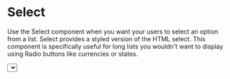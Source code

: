 # Select

Use the Select component when you want your users to select an option from a list. Select provides a styled version of the HTML select. This component is specifically useful for long lists you wouldn't want to display using Radio buttons like currencies or states.


<Select options={AsaList}/>

## Usage Example

```jsx
import {Select, AsaList} from 'pipeline-ui'

<Select options={AsaList}/>
```

The value of the options prop must is an array of objects:

```jsx
const options = [
  { value: '1', label: 'Algorand' },
  { value: '2', label: 'Ethereum' },
  { value: '3', label: 'Bitcoin' }
]
```
